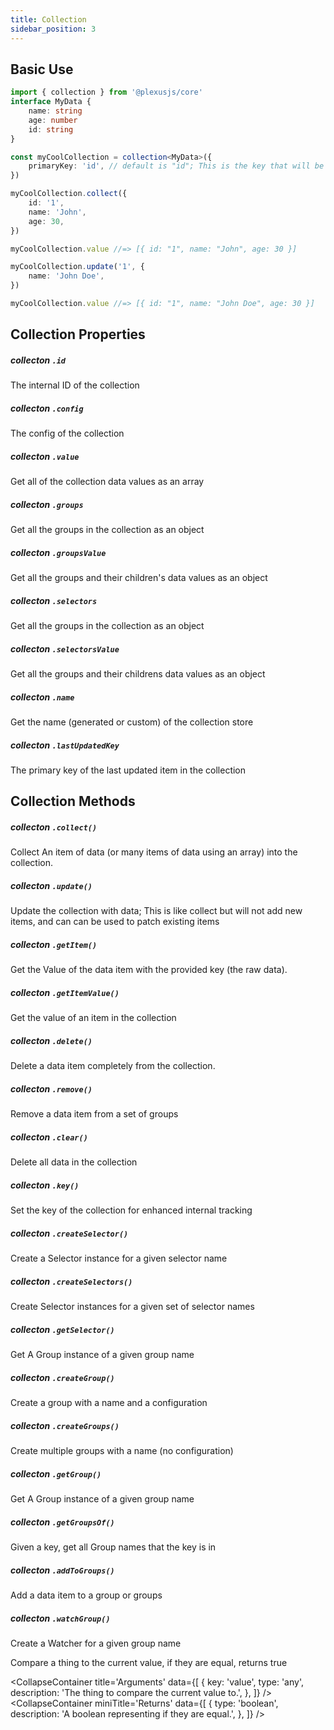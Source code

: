 ```yaml
---
title: Collection
sidebar_position: 3
---
```



## Basic Use

```ts
import { collection } from '@plexusjs/core'
interface MyData {
	name: string
	age: number
	id: string
}

const myCoolCollection = collection<MyData>({
	primaryKey: 'id', // default is "id"; This is the key that will be used to identify the item in the collection; it's required to be in every item
})

myCoolCollection.collect({
	id: '1',
	name: 'John',
	age: 30,
})

myCoolCollection.value //=> [{ id: "1", name: "John", age: 30 }]

myCoolCollection.update('1', {
	name: 'John Doe',
})

myCoolCollection.value //=> [{ id: "1", name: "John Doe", age: 30 }]
```

## Collection Properties

##### collecton `.id`

The internal ID of the collection

##### collecton `.config`

The config of the collection

##### collecton `.value`

Get all of the collection data values as an array

##### collecton `.groups`

Get all the groups in the collection as an object

##### collecton `.groupsValue`

Get all the groups and their children's data values as an object

##### collecton `.selectors`

Get all the groups in the collection as an object

##### collecton `.selectorsValue`

Get all the groups and their childrens data values as an object

##### collecton `.name`

Get the name (generated or custom) of the collection store

##### collecton `.lastUpdatedKey`

The primary key of the last updated item in the collection

## Collection Methods

##### collecton `.collect()`

Collect An item of data (or many items of data using an array) into the collection.

##### collecton `.update()`

Update the collection with data;
This is like collect but will not add new items, and can can be used to patch existing items

##### collecton `.getItem()`

Get the Value of the data item with the provided key (the raw data).

##### collecton `.getItemValue()`

Get the value of an item in the collection

##### collecton `.delete()`

Delete a data item completely from the collection.

##### collecton `.remove()`

Remove a data item from a set of groups

##### collecton `.clear()`

Delete all data in the collection

##### collecton `.key()`

Set the key of the collection for enhanced internal tracking

##### collecton `.createSelector()`

Create a Selector instance for a given selector name

##### collecton `.createSelectors()`

Create Selector instances for a given set of selector names

##### collecton `.getSelector()`

Get A Group instance of a given group name

##### collecton `.createGroup()`

Create a group with a name and a configuration

##### collecton `.createGroups()`

Create multiple groups with a name (no configuration)

##### collecton `.getGroup()`

Get A Group instance of a given group name

##### collecton `.getGroupsOf()`

Given a key, get all Group names that the key is in

##### collecton `.addToGroups()`

Add a data item to a group or groups

##### collecton `.watchGroup()`

Create a Watcher for a given group name

Compare a thing to the current value, if they are equal, returns true

<CollapseContainer
	title='Arguments'
	data={[
		{
			key: 'value',
			type: 'any',
			description: 'The thing to compare the current value to.',
		},
	]}
/>
<CollapseContainer
	miniTitle='Returns'
	data={[
		{
			type: 'boolean',
			description: 'A boolean representing if they are equal.',
		},
	]}
/>
